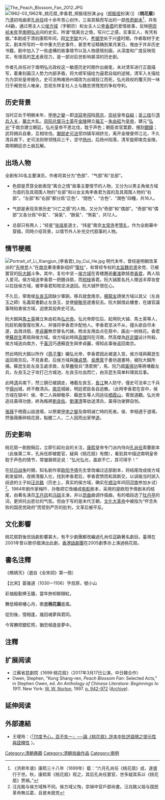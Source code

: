 [[File:The_Peach_Blossom_Fan_2012.JPG|thumb]]
[[File:1962-03_1962年_桃花扇_李香君_郑振瑶扮演.jpg|thumb]]（[[郑振瑶|郑振瑶]]扮演）]]
《'''桃花扇'''》乃[[清朝|清]]初戏曲家[[孔尚任|孔尚任]]经十余年苦心创作，三易其稿而写出的一部[[传奇|传奇]][[剧本|剧本]]<ref>《洪昇年谱》康熙三十八年（1699年）载：“六月孔尚任《桃花扇》成，遂盛行于世。秋，康熙索《桃花扇》观之，其后孔尚任罢官，世多疑其系以《桃花扇》贾祸。”</ref>，共有44齣，通过男主人公[[侯方域|侯方域]]（字朝宗）和女主人公[[李香君|李香君]]的爱情故事，反映[[崇祯|明崇祯末年]]至[[弘光|南明弘光]]间的史实。所谓“借离合之情，写兴亡之感，实事实人，有凭有据。”本剧成于清初康熙年间，因[[文字獄|文字獄]]大兴，[[考據學|考据学]]处于兴盛时期，作者取材于史实，剧本所写的一年中重大历史事件，甚至考证精确到某月某日。惟由于并非历史书籍，剧中加入了一些虛構的故事情节以及人物感情刻画，从深度和广度反映现实，有很高的[[艺术|艺术]]表现力，是一部对后世影响甚深的历史剧。

作者孔尚任对于南明弘光政权这一敏感历史时期作出曲笔，未对清军进行正面描写，着重刻画汉人势力内部矛盾，将大顺军描绘为逼君自缢的逆贼，清军入关描绘为为崇祯皇帝报仇，史可法殉难扬州城改为出城投江而死，弘光政权的覆灭则一味归于阉党任人唯亲，忽视东林复社人士与魏忠贤残党的争权夺利。

==历史背景==
当时正处于明朝末年，[[甲申之變|甲申之變]]－即[[流寇|流寇]][[李闯|李闯]]陷[[燕京|燕京]]，[[崇祯|崇祯]]皇帝[[自縊|自縊]]；[[吴三桂|吴三桂]]引[[清兵入关|清兵入关]]，[[華北|華北]]大乱。[[凤阳|凤阳]][[总督|总督]][[马士英|马士英]]在[[金陵|金陵]]拥立[[福王|福王]]－[[朱由崧|朱由崧]]为[[皇帝|皇帝]]，建元“[[弘光|弘光]]”于南京建立朝廷。弘光皇帝不思北伐，耽于声色；朝臣卖官鬻爵，搜刮[[銀錢|銀錢]]；武将拥兵自重，互相攻伐。[[閣部|閣部]][[史可法|史可法]]受四镇军阀挤兑，离开金陵督师江北，不久清兵南下，史可法则带领残兵三千，坚守[[扬州|扬州]]，后扬州陷落，清军旋即南克金陵，南明朝廷亦土崩瓦解。

==出场人物==
全剧有30名主要演员，作者将其分为“色部”、“气部”和“总部”。

*色部是贯穿全剧表现“离合之情”故事主要情节的人物，又分为以男主角侯方域为首的及其周围人物的“左部”和以女主角李香君为首的及其周围人物的“右部”。“左部”和“右部”都分爲“正色”、“間色”、“合色”、“潤色”四種，共16人。

*气部是表现背景历史“兴亡之感”的人物，又分为“奇部”和“偶部”。“奇部”和“偶部”又各分爲“中氣”、“戾氣”、“餘氣”、“煞氣”，共12人。

*总部只有两人；“经星”[[张瑶星|张瑶星]]道士，“纬星”南京[[太常寺|太常寺]]老[[赞礼|赞礼]]，作为全剧幕中穿插，同時介绍背景，以情节外人补充交代叙事的人物。

==情节梗概==
[[File:Portrait_of_Li_Xiangjun_(李香君)_by_Cui_He.jpg|thumb]]
明代末年，曾经是明朝改革派的“[[东林党|东林党]]人”在[[南京|南京]]秦淮重新组织“[[復社|復社]]”，和曾经专权的[[太监|太监]][[魏忠贤|魏忠贤]]余党、已被罢官的[[阮大鋮|阮大鋮]]斗争。其中，复社中坚－[[侯方域|侯方域]]在青楼邂逅[[秦淮|秦淮]]歌妓[[李香君|李香君]]，两人陷入爱河。侯方域送李香君一把題诗扇，而[[梳栊|梳栊]]香君。阮大铖匿名托人赠送丰厚妆奁以拉拢侯方域，被李香君知晓坚决退回。阮大铖怀恨在心。

不久后，寧南侯[[左良玉|左良玉]]因缺少軍餉，移兵就食南京。[[楊龍友|楊龍友]]請侯方域以其父（左良玉之師）名義寫書勸止左良玉，並使[[柳敬亭|柳敬亭]]遞書前去。阮大鋮借此機會，在諸官議事時陷害侯方域，迫使其投奔史可法。

阮大鋮與[[馬士英|馬士英]]擁立朱由崧為[[弘光帝|弘光帝]]。弘光帝即位后，起用阮大铖、馬士英等人，阮趁机報復復社黨人，并强将李香君许配他人。李香君坚决不从，撞头欲自尽未遂，血溅诗扇，[[李貞麗|李貞麗]]無奈冒名代嫁。杨龙友用血点在扇中，画出一树桃花。香君使[[蘇崑生|蘇崑生]]寄扇與侯方域。侯方域此時與[[高杰_(明朝)|高傑]]同在河南，然高傑為[[許定國|許定國]]设计所殺，侯方域逃向南方，于[[黃河|黃河]]巧遇蘇崑生與李貞麗，得知此事後返回南京。

然此時阮大鋮以所作《[[燕子箋|燕子箋]]》媚弘光帝，李香君因此被選入宮。侯方域與蘇崑生返回南京后，不見香君。后侯方域與[[陈贞慧_(明末)|陳貞慧]]、[[吳應箕|吳應箕]]于書坊選書時，被阮大鋮所捕。蘇崑生赴左良玉處求救，左草[[檄文|檄]]發兵“清君側”，馬、阮乃調[[黃得功|黃得功]]等將堵截左兵，左良玉之子攻打己方城池，左良玉吐血而亡，由苏昆生简单料理其后事。

此時[[清|清]]兵南下，然三鎮已被調走，堵截左良玉，[[長江|長江]]無人防守，僅史可法率三千兵守[[揚州|揚州]]城，終不敵清兵。[[南京|南京]]城破，明廷君臣各自逃散。（此時李香君在宮中，侯方域在獄中）侯、李二人與柳敬亭、蘇崑生等人同逃往[[栖霞山|栖霞山]]，寄居道觀。弘光帝逃往黃得功營，終為叛將[[劉良佐|劉良佐]]、[[劉澤清|劉澤清]]等劫送清兵，黃得功谢罪自刎。

[[張薇|張薇]]于栖霞山設道場，以祭奠[[甲申之變|甲申之變]]及南明滅亡時的死者。侯、李相遇于道場，然張薇撕碎桃花扇，點醒二人，二人因而出家學[[道教|道]]。

==历史影响==
桃花扇一剧脱稿后，立即引起社会的关注，[[康熙|康熙]]皇帝专门派内侍向[[孔尚任|孔尚任]]索要剧本（此後第二年，孔尚任即被罷官，疑與《桃花扇》有關），看到其中描述南明皇帝耽于声色的情节，常皱眉顿足说：“弘光弘光，虽欲不亡，其可得乎！”

在[[抗日战争|抗日战争]]时期，知名剧作家[[欧阳予倩|欧阳予倩]]先生曾改编过这部剧本，将结尾改成侯方域剃发留辫，改换清服入仕，找到李香君后，李香君愤而和其断交，以讽喻当时誤入歧途的士子如[[汪兆銘|汪兆銘]]（历史上，真实的侯方域，确实在[[顺治|顺治]]年间回[[河南|河南]]参加乡试）<ref>汪兆銘与侯方域殊不同。侯方域父恂，崇禎中官戶部尚書。汪兆銘父祖与国民革命無瓜葛，且彼未脱党</ref>。1964年剧作家梅阡、孙敬把它改编成[[电影|电影]]剧本，采用的是欧阳予倩剧本的结尾，由著名演员[[王丹凤|王丹凤]]和[[冯喆_(演员)|冯喆]]主演，并以[[昆曲|昆曲]]曲调作插曲，有的唱段选了[[牡丹亭|牡丹亭]]的词，更烘托出悲壮的气氛。但由于写的是末代王朝，[[文化大革命|文化大革命]]中被指为“怀念失败的国民党政府”而受到严厉的批判，文革后被平反。

==文化影響==
桃花扇對後世話劇影響甚大，有不少劇團都改編過孔尚任這齣著名劇目。臺灣在2001年曾以歌仔戲演出此劇，[[香港話劇團|香港話劇團]]在2005劇季亦上演過桃花扇。

== 書名注釋 ==

《鷓鴣天》（選自《全宋詞》第一冊）

【北宋】晏幾道（1030—1106）字叔原，號小山

彩袖殷勤捧玉鐘，當年拚却醉顏紅。

舞低楊柳樓心月，歌盡'''桃花扇'''底風。

從別後，憶相逢，幾回魂夢與君同。

今宵賸把銀釭照，猶恐相逢是夢中。

==注釋==
{{reflist}}

==扩展阅读==
* 江蘇省昆劇院《1699·桃花扇》（2017年3月17日公演，中日韓合作）
* Owen, Stephen, "Kong Shang-ren, ''Peach Blossom Fan'': Selected Acts," in Stephen Owen, ed. ''An Anthology of Chinese Literature: Beginnings to 1911''. New York: [[W·W·诺顿公司|W. W. Norton]], 1997. [http://courses.washington.edu/chin463/OwenPeachBlossom.pdf p. 942-972] ([http://www.webcitation.org/6PoEo2Lqa Archive]).<!--Revealed on two pages: http://courses.washington.edu/chin463/Schedule.html http://www.webcitation.org/6PmyPFX5I, and http://courses.washington.edu/chin463/ http://www.webcitation.org/6PmyNNugV-->

== 延伸阅读 ==
{{Wikisource further reading}}

==外部連結==
*王璦玲：〈[http://www.litphil.sinica.edu.tw/home/publish/PDF/Bulletin/26/26-161-212.pdf 「忖度予心，百不失一」──論《桃花扇》評本中批評語境之提示性與詮釋性] {{Wayback|url=http://www.litphil.sinica.edu.tw/home/publish/PDF/Bulletin/26/26-161-212.pdf |date=20121030080622 }}〉。
{{中國文學名著}}

[[Category:清朝典籍|Category:清朝典籍]]
[[Category:清朝戏曲作品|Category:清朝戏曲作品]]
[[Category:南明|Category:南明]]
